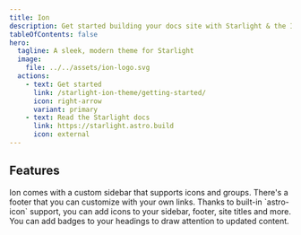 ```yaml
---
title: Ion
description: Get started building your docs site with Starlight & the Ion theme.
tableOfContents: false
hero:
  tagline: A sleek, modern theme for Starlight
  image:
    file: ../../assets/ion-logo.svg
  actions:
    - text: Get started
      link: /starlight-ion-theme/getting-started/
      icon: right-arrow
      variant: primary
    - text: Read the Starlight docs
      link: https://starlight.astro.build
      icon: external
---
```



## Features

<CardGrid stagger>
	<Card title="Custom Sidebar" icon="left-caret">
		Ion comes with a custom sidebar that supports icons and groups.
	</Card>
	<Card title="Footer" icon="down-caret">
		There's a footer that you can customize with your own links.
	</Card>
	<Card title="Icons Everywhere" icon="astro">
		Thanks to built-in `astro-icon` support, you can add icons to your sidebar, footer, site titles and more.
	</Card>
	<Card title="Header Badges" icon="approve-check-circle">
		You can add badges to your headings to draw attention to updated content.
	</Card>
</CardGrid>